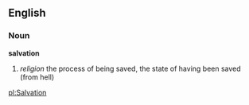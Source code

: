 ==English==
===Noun===
'''salvation'''
# ''religion'' the process of being saved, the state of having been saved (from hell)

[[pl:Salvation]]